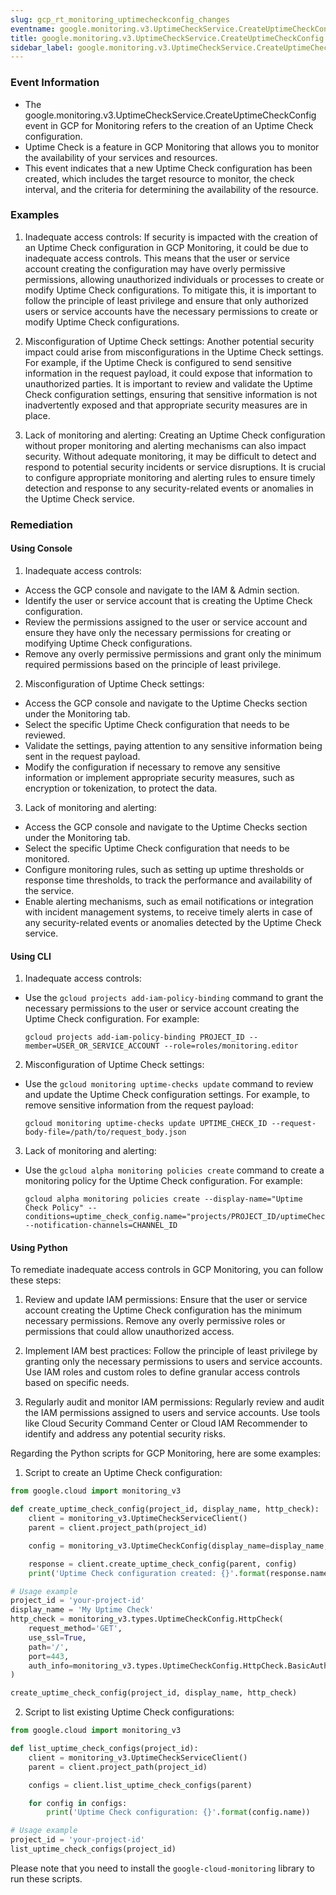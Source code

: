 ```yaml
--- 
slug: gcp_rt_monitoring_uptimecheckconfig_changes
eventname: google.monitoring.v3.UptimeCheckService.CreateUptimeCheckConfig
title: google.monitoring.v3.UptimeCheckService.CreateUptimeCheckConfig
sidebar_label: google.monitoring.v3.UptimeCheckService.CreateUptimeCheckConfig
---
```

                       
### Event Information

- The google.monitoring.v3.UptimeCheckService.CreateUptimeCheckConfig event in GCP for Monitoring refers to the creation of an Uptime Check configuration.
- Uptime Check is a feature in GCP Monitoring that allows you to monitor the availability of your services and resources.
- This event indicates that a new Uptime Check configuration has been created, which includes the target resource to monitor, the check interval, and the criteria for determining the availability of the resource.


### Examples

1. Inadequate access controls: If security is impacted with the creation of an Uptime Check configuration in GCP Monitoring, it could be due to inadequate access controls. This means that the user or service account creating the configuration may have overly permissive permissions, allowing unauthorized individuals or processes to create or modify Uptime Check configurations. To mitigate this, it is important to follow the principle of least privilege and ensure that only authorized users or service accounts have the necessary permissions to create or modify Uptime Check configurations.

2. Misconfiguration of Uptime Check settings: Another potential security impact could arise from misconfigurations in the Uptime Check settings. For example, if the Uptime Check is configured to send sensitive information in the request payload, it could expose that information to unauthorized parties. It is important to review and validate the Uptime Check configuration settings, ensuring that sensitive information is not inadvertently exposed and that appropriate security measures are in place.

3. Lack of monitoring and alerting: Creating an Uptime Check configuration without proper monitoring and alerting mechanisms can also impact security. Without adequate monitoring, it may be difficult to detect and respond to potential security incidents or service disruptions. It is crucial to configure appropriate monitoring and alerting rules to ensure timely detection and response to any security-related events or anomalies in the Uptime Check service.

### Remediation

#### Using Console

1. Inadequate access controls:
- Access the GCP console and navigate to the IAM & Admin section.
- Identify the user or service account that is creating the Uptime Check configuration.
- Review the permissions assigned to the user or service account and ensure they have only the necessary permissions for creating or modifying Uptime Check configurations.
- Remove any overly permissive permissions and grant only the minimum required permissions based on the principle of least privilege.

2. Misconfiguration of Uptime Check settings:
- Access the GCP console and navigate to the Uptime Checks section under the Monitoring tab.
- Select the specific Uptime Check configuration that needs to be reviewed.
- Validate the settings, paying attention to any sensitive information being sent in the request payload.
- Modify the configuration if necessary to remove any sensitive information or implement appropriate security measures, such as encryption or tokenization, to protect the data.

3. Lack of monitoring and alerting:
- Access the GCP console and navigate to the Uptime Checks section under the Monitoring tab.
- Select the specific Uptime Check configuration that needs to be monitored.
- Configure monitoring rules, such as setting up uptime thresholds or response time thresholds, to track the performance and availability of the service.
- Enable alerting mechanisms, such as email notifications or integration with incident management systems, to receive timely alerts in case of any security-related events or anomalies detected by the Uptime Check service.

#### Using CLI

1. Inadequate access controls:
- Use the `gcloud projects add-iam-policy-binding` command to grant the necessary permissions to the user or service account creating the Uptime Check configuration. For example:
  ```
  gcloud projects add-iam-policy-binding PROJECT_ID --member=USER_OR_SERVICE_ACCOUNT --role=roles/monitoring.editor
  ```

2. Misconfiguration of Uptime Check settings:
- Use the `gcloud monitoring uptime-checks update` command to review and update the Uptime Check configuration settings. For example, to remove sensitive information from the request payload:
  ```
  gcloud monitoring uptime-checks update UPTIME_CHECK_ID --request-body-file=/path/to/request_body.json
  ```

3. Lack of monitoring and alerting:
- Use the `gcloud alpha monitoring policies create` command to create a monitoring policy for the Uptime Check configuration. For example:
  ```
  gcloud alpha monitoring policies create --display-name="Uptime Check Policy" --conditions=uptime_check_config.name="projects/PROJECT_ID/uptimeCheckConfigs/UPTIME_CHECK_ID" --notification-channels=CHANNEL_ID
  ```

#### Using Python

To remediate inadequate access controls in GCP Monitoring, you can follow these steps:

1. Review and update IAM permissions: Ensure that the user or service account creating the Uptime Check configuration has the minimum necessary permissions. Remove any overly permissive roles or permissions that could allow unauthorized access.

2. Implement IAM best practices: Follow the principle of least privilege by granting only the necessary permissions to users and service accounts. Use IAM roles and custom roles to define granular access controls based on specific needs.

3. Regularly audit and monitor IAM permissions: Regularly review and audit the IAM permissions assigned to users and service accounts. Use tools like Cloud Security Command Center or Cloud IAM Recommender to identify and address any potential security risks.

Regarding the Python scripts for GCP Monitoring, here are some examples:

1. Script to create an Uptime Check configuration:
```python
from google.cloud import monitoring_v3

def create_uptime_check_config(project_id, display_name, http_check):
    client = monitoring_v3.UptimeCheckServiceClient()
    parent = client.project_path(project_id)

    config = monitoring_v3.UptimeCheckConfig(display_name=display_name, http_check=http_check)

    response = client.create_uptime_check_config(parent, config)
    print('Uptime Check configuration created: {}'.format(response.name))

# Usage example
project_id = 'your-project-id'
display_name = 'My Uptime Check'
http_check = monitoring_v3.types.UptimeCheckConfig.HttpCheck(
    request_method='GET',
    use_ssl=True,
    path='/',
    port=443,
    auth_info=monitoring_v3.types.UptimeCheckConfig.HttpCheck.BasicAuthentication(username='user', password='pass')
)

create_uptime_check_config(project_id, display_name, http_check)
```

2. Script to list existing Uptime Check configurations:
```python
from google.cloud import monitoring_v3

def list_uptime_check_configs(project_id):
    client = monitoring_v3.UptimeCheckServiceClient()
    parent = client.project_path(project_id)

    configs = client.list_uptime_check_configs(parent)

    for config in configs:
        print('Uptime Check configuration: {}'.format(config.name))

# Usage example
project_id = 'your-project-id'
list_uptime_check_configs(project_id)
```

Please note that you need to install the `google-cloud-monitoring` library to run these scripts.


 